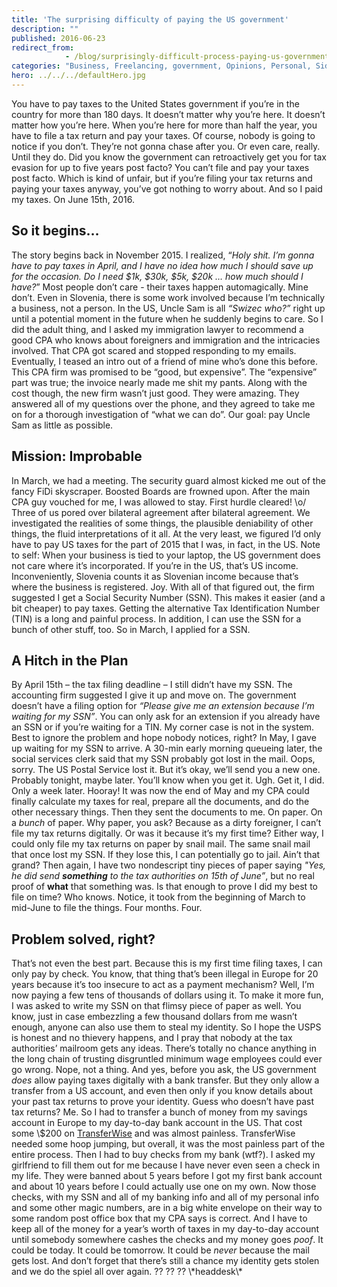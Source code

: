 ```yaml
---
title: 'The surprising difficulty of paying the US government'
description: ""
published: 2016-06-23
redirect_from: 
            - /blog/surprisingly-difficult-process-paying-us-government/swizec/6846
categories: "Business, Freelancing, government, Opinions, Personal, Side Projects, startup, taxes"
hero: ../../../defaultHero.jpg
---
```


You have to pay taxes to the United States government if you’re in the country for more than 180 days. It doesn’t matter why you’re here. It doesn’t matter how you’re here. When you’re here for more than half the year, you have to file a tax return and pay your taxes. Of course, nobody is going to notice if you don’t. They’re not gonna chase after you. Or even care, really. Until they do. Did you know the government can retroactively get you for tax evasion for up to five years post facto? You can’t file and pay your taxes post facto. Which is kind of unfair, but if you’re filing your tax returns and paying your taxes anyway, you’ve got nothing to worry about. And so I paid my taxes. On June 15th, 2016.

## So it begins…

The story begins back in November 2015. I realized, “_Holy shit. I’m gonna have to pay taxes in April, and I have no idea how much I should save up for the occasion. Do I need $1k, $30k, $5k, $20k … how much should I have?_” Most people don’t care - their taxes happen automagically. Mine don’t. Even in Slovenia, there is some work involved because I’m technically a business, not a person. In the US, Uncle Sam is all _“Swizec who?”_ right up until a potential moment in the future when he suddenly begins to care. So I did the adult thing, and I asked my immigration lawyer to recommend a good CPA who knows about foreigners and immigration and the intricacies involved. That CPA got scared and stopped responding to my emails. Eventually, I teased an intro out of a friend of mine who’s done this before. This CPA firm was promised to be “good, but expensive”. The “expensive” part was true; the invoice nearly made me shit my pants. Along with the cost though, the new firm wasn’t just good. They were amazing. They answered all of my questions over the phone, and they agreed to take me on for a thorough investigation of “what we can do”. Our goal: pay Uncle Sam as little as possible.

## Mission: Improbable

In March, we had a meeting. The security guard almost kicked me out of the fancy FiDi skyscraper. Boosted Boards are frowned upon. After the main CPA guy vouched for me, I was allowed to stay. First hurdle cleared! \\o/ Three of us pored over bilateral agreement after bilateral agreement. We investigated the realities of some things, the plausible deniability of other things, the fluid interpretations of it all. At the very least, we figured I’d only have to pay US taxes for the part of 2015 that I was, in fact, in the US. Note to self: When your business is tied to your laptop, the US government does not care where it’s incorporated. If you’re in the US, that’s US income. Inconveniently, Slovenia counts it as Slovenian income because that’s where the business is registered. Joy. With all of that figured out, the firm suggested I get a Social Security Number (SSN). This makes it easier (and a bit cheaper) to pay taxes. Getting the alternative Tax Identification Number (TIN) is a long and painful process. In addition, I can use the SSN for a bunch of other stuff, too. So in March, I applied for a SSN.

## A Hitch in the Plan

By April 15th – the tax filing deadline – I still didn’t have my SSN. The accounting firm suggested I give it up and move on. The government doesn’t have a filing option for _“Please give me an extension because I’m waiting for my SSN”_. You can only ask for an extension if you already have an SSN or if you’re waiting for a TIN. My corner case is not in the system. Best to ignore the problem and hope nobody notices, right? In May, I gave up waiting for my SSN to arrive. A 30-min early morning queueing later, the social services clerk said that my SSN probably got lost in the mail. Oops, sorry. The US Postal Service lost it. But it’s okay, we’ll send you a new one. Probably tonight, maybe later. You’ll know when you get it. Ugh. Get it, I did. Only a week later. Hooray! It was now the end of May and my CPA could finally calculate my taxes for real, prepare all the documents, and do the other necessary things. Then they sent the documents to me. On paper. On a _bunch_ of paper. Why paper, you ask? Because as a dirty foreigner, I can’t file my tax returns digitally. Or was it because it’s my first time? Either way, I could only file my tax returns on paper by snail mail. The same snail mail that once lost my SSN. If they lose this, I can potentially go to jail. Ain’t that grand? Then again, I have two nondescript tiny pieces of paper saying _"Yes, he did send **something** to the tax authorities on 15th of June”_, but no real proof of **what** that something was. Is that enough to prove I did my best to file on time? Who knows. Notice, it took from the beginning of March to mid-June to file the things. Four months. Four.

## Problem solved, right?

That’s not even the best part. Because this is my first time filing taxes, I can only pay by check. You know, that thing that’s been illegal in Europe for 20 years because it’s too insecure to act as a payment mechanism? Well, I’m now paying a few tens of thousands of dollars using it. To make it more fun, I was asked to write my SSN on that flimsy piece of paper as well. You know, just in case embezzling a few thousand dollars from me wasn’t enough, anyone can also use them to steal my identity. So I hope the USPS is honest and no thievery happens, and I pray that nobody at the tax authorities’ mailroom gets any ideas. There’s totally no chance anything in the long chain of trusting disgruntled minimum wage employees could ever go wrong. Nope, not a thing. And yes, before you ask, the US government _does_ allow paying taxes digitally with a bank transfer. But they only allow a transfer from a US account, and even then only if you know details about your past tax returns to prove your identity. Guess who doesn’t have past tax returns? Me. So I had to transfer a bunch of money from my savings account in Europe to my day-to-day bank account in the US. That cost some \\$200 on [TransferWise](http://transferwise.com/) and was almost painless. TransferWise needed some hoop jumping, but overall, it was the most painless part of the entire process. Then I had to buy checks from my bank (wtf?). I asked my girlfriend to fill them out for me because I have never even seen a check in my life. They were banned about 5 years before I got my first bank account and about 10 years before I could actually use one on my own. Now those checks, with my SSN and all of my banking info and all of my personal info and some other magic numbers, are in a big white envelope on their way to some random post office box that my CPA says is correct. And I have to keep all of the money for a year’s worth of taxes in my day-to-day account until somebody somewhere cashes the checks and my money goes _poof_. It could be today. It could be tomorrow. It could be _never_ because the mail gets lost. And don’t forget that there’s still a chance my identity gets stolen and we do the spiel all over again. ?? ?? ?? \\\*headdesk\\\*
